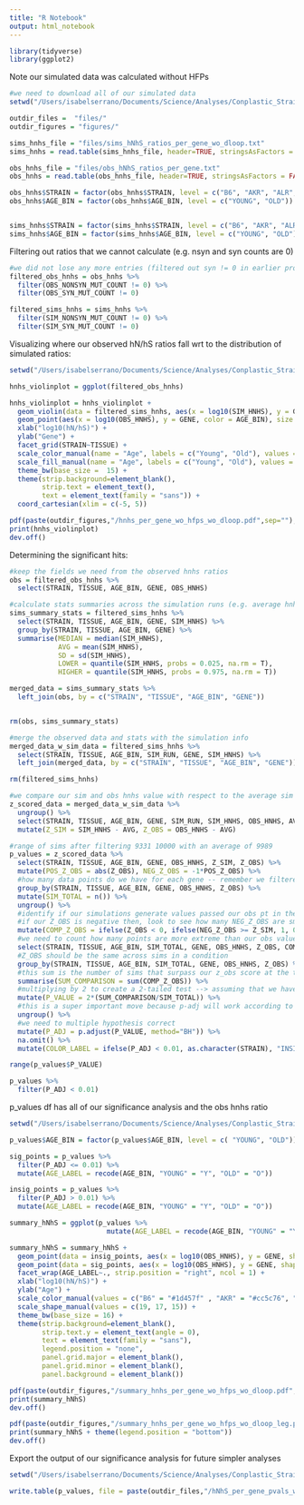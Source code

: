 ```yaml
---
title: "R Notebook"
output: html_notebook
---
```


```r
library(tidyverse)
library(ggplot2)
```

Note our simulated data was calculated without HFPs

```r
#we need to download all of our simulated data 
setwd("/Users/isabelserrano/Documents/Science/Analyses/Conplastic_Strains/files_and_analyses/genomewide_selection_scan/hnhs_wo_dloop/")

outdir_files =  "files/"
outdir_figures = "figures/"

sims_hnhs_file = "files/sims_hNhS_ratios_per_gene_wo_dloop.txt"
sims_hnhs = read.table(sims_hnhs_file, header=TRUE, stringsAsFactors = FALSE)

obs_hnhs_file = "files/obs_hNhS_ratios_per_gene.txt"
obs_hnhs = read.table(obs_hnhs_file, header=TRUE, stringsAsFactors = FALSE)

```

```r

obs_hnhs$STRAIN = factor(obs_hnhs$STRAIN, level = c("B6", "AKR", "ALR", "FVB", "NZB"))
obs_hnhs$AGE_BIN = factor(obs_hnhs$AGE_BIN, level = c("YOUNG", "OLD"))


sims_hnhs$STRAIN = factor(sims_hnhs$STRAIN, level = c("B6", "AKR", "ALR", "FVB", "NZB"))
sims_hnhs$AGE_BIN = factor(sims_hnhs$AGE_BIN, level = c("YOUNG", "OLD"))

```

Filtering out ratios that we cannot calculate (e.g. nsyn and syn counts are 0)
```r
#we did not lose any more entries (filtered out syn != 0 in earlier processing )
filtered_obs_hnhs = obs_hnhs %>% 
  filter(OBS_NONSYN_MUT_COUNT != 0) %>% 
  filter(OBS_SYN_MUT_COUNT != 0)
```

```r
filtered_sims_hnhs = sims_hnhs %>% 
  filter(SIM_NONSYN_MUT_COUNT != 0) %>% 
  filter(SIM_SYN_MUT_COUNT != 0)

```

Visualizing where our observed hN/hS ratios fall wrt to the distribution of simulated ratios:

```r
setwd("/Users/isabelserrano/Documents/Science/Analyses/Conplastic_Strains/files_and_analyses/genomewide_selection_scan/hnhs_wo_dloop/")

hnhs_violinplot = ggplot(filtered_obs_hnhs)

hnhs_violinplot = hnhs_violinplot + 
  geom_violin(data = filtered_sims_hnhs, aes(x = log10(SIM_HNHS), y = GENE, fill = AGE_BIN), alpha = 0.7, size = 0, scale = "width") + 
  geom_point(aes(x = log10(OBS_HNHS), y = GENE, color = AGE_BIN), size = 0.75 , shape = 8) +
  xlab("log10(hN/hS)") + 
  ylab("Gene") + 
  facet_grid(STRAIN~TISSUE) + 
  scale_color_manual(name = "Age", labels = c("Young", "Old"), values = c("grey57", "black")) + 
  scale_fill_manual(name = "Age", labels = c("Young", "Old"), values = c("grey80", "black")) + 
  theme_bw(base_size =  15) +
  theme(strip.background=element_blank(),
        strip.text = element_text(), 
        text = element_text(family = "sans")) + 
  coord_cartesian(xlim = c(-5, 5))

pdf(paste(outdir_figures,"/hnhs_per_gene_wo_hfps_wo_dloop.pdf",sep=""), width=8,height=10.5)
print(hnhs_violinplot)
dev.off()
```

Determining the significant hits:

```r
#keep the fields we need from the observed hnhs ratios 
obs = filtered_obs_hnhs %>%
  select(STRAIN, TISSUE, AGE_BIN, GENE, OBS_HNHS)

#calculate stats summaries across the simulation runs (e.g. average hnhs across sims)
sims_summary_stats = filtered_sims_hnhs %>% 
  select(STRAIN, TISSUE, AGE_BIN, GENE, SIM_HNHS) %>% 
  group_by(STRAIN, TISSUE, AGE_BIN, GENE) %>% 
  summarise(MEDIAN = median(SIM_HNHS),
            AVG = mean(SIM_HNHS), 
            SD = sd(SIM_HNHS), 
            LOWER = quantile(SIM_HNHS, probs = 0.025, na.rm = T), 
            HIGHER = quantile(SIM_HNHS, probs = 0.975, na.rm = T))

merged_data = sims_summary_stats %>% 
  left_join(obs, by = c("STRAIN", "TISSUE", "AGE_BIN", "GENE"))


rm(obs, sims_summary_stats)


```

```r
#merge the observed data and stats with the simulation info 
merged_data_w_sim_data = filtered_sims_hnhs %>% 
  select(STRAIN, TISSUE, AGE_BIN, SIM_RUN, GENE, SIM_HNHS) %>%
  left_join(merged_data, by = c("STRAIN", "TISSUE", "AGE_BIN", "GENE"))

rm(filtered_sims_hnhs)

```

```r
#we compare our sim and obs hnhs value with respect to the average sim hnhs
z_scored_data = merged_data_w_sim_data %>% 
  ungroup() %>%
  select(STRAIN, TISSUE, AGE_BIN, GENE, SIM_RUN, SIM_HNHS, OBS_HNHS, AVG) %>%
  mutate(Z_SIM = SIM_HNHS - AVG, Z_OBS = OBS_HNHS - AVG)

#range of sims after filtering 9331 10000 with an average of 9989
p_values = z_scored_data %>% 
  select(STRAIN, TISSUE, AGE_BIN, GENE, OBS_HNHS, Z_SIM, Z_OBS) %>% 
  mutate(POS_Z_OBS = abs(Z_OBS), NEG_Z_OBS = -1*POS_Z_OBS) %>% 
  #how many data points do we have for each gene -- remember we filtered out sims where nsyn or syn had a count of 0
  group_by(STRAIN, TISSUE, AGE_BIN, GENE, OBS_HNHS, Z_OBS) %>% 
  mutate(SIM_TOTAL = n()) %>% 
  ungroup() %>% 
  #identify if our simulations generate values passed our obs pt in their respective upper or lower tails -- this is based on the Z_OBS sign --> greater or lower than the expected 
  #if our Z_OBS is negative then, look to see how many NEG_Z_OBS are smaller than Z_SIM, if it's not then look to see how many Z_SIM is larger than (basically see how many points DO NOT surpass Z_OBS at the tails)
  mutate(COMP_Z_OBS = ifelse(Z_OBS < 0, ifelse(NEG_Z_OBS >= Z_SIM, 1, 0), ifelse(POS_Z_OBS <= Z_SIM, 1, 0))) %>% 
  #we need to count how many points are more extreme than our obs value under the null
  select(STRAIN, TISSUE, AGE_BIN, SIM_TOTAL, GENE, OBS_HNHS, Z_OBS, COMP_Z_OBS) %>% 
  #Z_OBS should be the same across sims in a condition
  group_by(STRAIN, TISSUE, AGE_BIN, SIM_TOTAL, GENE, OBS_HNHS, Z_OBS) %>% 
  #this sum is the number of sims that surpass our z_obs score at the tails
  summarise(SUM_COMPARISON = sum(COMP_Z_OBS)) %>% 
  #multiplying by 2 to create a 2-tailed test --> assuming that we have a symmetric distribution; this will allow for a stricter significance level & more reliable/conservative results
  mutate(P_VALUE = 2*(SUM_COMPARISON/SIM_TOTAL)) %>%
  #this is a super important move because p-adj will work according to the grouped vector length of the p-value column
  ungroup() %>%
  #we need to multiple hypothesis correct
  mutate(P_ADJ = p.adjust(P_VALUE, method="BH")) %>% 
  na.omit() %>%
  mutate(COLOR_LABEL = ifelse(P_ADJ < 0.01, as.character(STRAIN), "INSIG"))

```

```r

range(p_values$P_VALUE)

```

```r

p_values %>%
  filter(P_ADJ < 0.01)

```

p_values df has all of our significance analysis and the obs hnhs ratio
```r
setwd("/Users/isabelserrano/Documents/Science/Analyses/Conplastic_Strains/files_and_analyses/genomewide_selection_scan/hnhs_wo_dloop/")

p_values$AGE_BIN = factor(p_values$AGE_BIN, level = c( "YOUNG", "OLD"))

sig_points = p_values %>% 
  filter(P_ADJ <= 0.01) %>% 
  mutate(AGE_LABEL = recode(AGE_BIN, "YOUNG" = "Y", "OLD" = "O"))

insig_points = p_values %>% 
  filter(P_ADJ > 0.01) %>% 
  mutate(AGE_LABEL = recode(AGE_BIN, "YOUNG" = "Y", "OLD" = "O"))

summary_hNhS = ggplot(p_values %>% 
                        mutate(AGE_LABEL = recode(AGE_BIN, "YOUNG" = "Y", "OLD" = "O")))

summary_hNhS = summary_hNhS + 
  geom_point(data = insig_points, aes(x = log10(OBS_HNHS), y = GENE, shape = TISSUE, color = COLOR_LABEL), alpha = 0.9, size = 0.85) + 
  geom_point(data = sig_points, aes(x = log10(OBS_HNHS), y = GENE, shape = TISSUE, color = COLOR_LABEL), alpha = 0.9) +
  facet_wrap(AGE_LABEL~., strip.position = "right", ncol = 1) + 
  xlab("log10(hN/hS)") +
  ylab("Age") + 
  scale_color_manual(values = c("B6" = "#1d457f" , "AKR" = "#cc5c76", "ALR" = "#625a94", "FVB" = "#f57946", "NZB" = "#f7c22d", "INSIG" = "gray90")) +
  scale_shape_manual(values = c(19, 17, 15)) + 
  theme_bw(base_size = 16) + 
  theme(strip.background=element_blank(),
        strip.text.y = element_text(angle = 0), 
        text = element_text(family = "sans"), 
        legend.position = "none",
        panel.grid.major = element_blank(),
        panel.grid.minor = element_blank(),
        panel.background = element_blank())

pdf(paste(outdir_figures,"/summary_hnhs_per_gene_wo_hfps_wo_dloop.pdf",sep=""), width=6,height=6)
print(summary_hNhS)
dev.off()

pdf(paste(outdir_figures,"/summary_hnhs_per_gene_wo_hfps_wo_dloop_leg.pdf",sep=""), width=10,height=6)
print(summary_hNhS + theme(legend.position = "bottom"))
dev.off()


```

Export the output of our significance analysis for future simpler analyses 

```R
setwd("/Users/isabelserrano/Documents/Science/Analyses/Conplastic_Strains/files_and_analyses/genomewide_selection_scan/hnhs_wo_dloop/")

write.table(p_values, file = paste(outdir_files,"/hNhS_per_gene_pvals_wo_dloop.txt", sep = ""), sep = "\t", quote = F, row.names = F)

```

